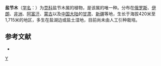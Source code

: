 {{Speciesbox
| taxon = Halocnemum strobilaceum
| binomial_authority = (Pall.) Bieb.
| image = Halocnemum strobilaceum 01.jpg
}}

'''盐节木'''（[[学名|学名]]：{{lang|la|''Halocnemum strobilaceum''}}）为[[苋科|苋科]]盐节木属的植物，是该属的唯一种。分布在[[俄罗斯|俄罗斯]]、[[伊朗|伊朗]]、[[非洲|非洲]]、[[阿富汗|阿富汗]]、[[蒙古|蒙古]]以及[[中国大陆|中国大陆]]的[[甘肃|甘肃]]、[[新疆|新疆]]等地，生长于海拔420米至1,715米的地区，多生在盐湖边或盐土湿地，目前尚未由人工引种栽培。

== 参考文献 ==
<div class="references-small">
* {{cite web| url =http://www.bioinfo.cn/db05/KmzwSpecies.php?action=view&id=3813| title =盐节木| work =《中国高等植物数据库全库》| publisher =中国科学院微生物研究所| author =昆明植物研究所| accessdate =2009-02-25| deadurl =yes| archiveurl =https://web.archive.org/web/20160305010041/http://www.bioinfo.cn/db05/KmzwSpecies.php?action=view&id=3813| archivedate =2016年3月5日| df =}}
</div>
{{Taxonbar|from=Q10926875}}

{{DEFAULTSORT:Halocnemum strobilaceum}}
{{Taxonbar}}
[[Category:盐节木属|Y]]


{{Amaranthaceae-stub}}